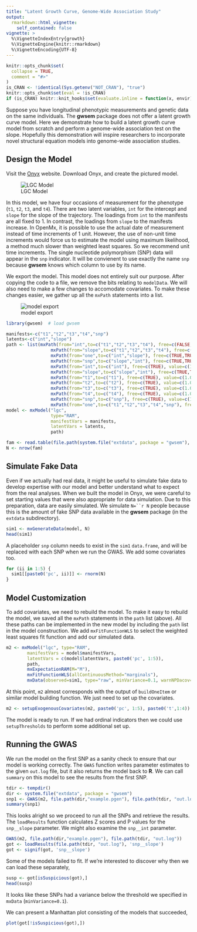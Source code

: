 ```yaml
---
title: "Latent Growth Curve, Genome-Wide Association Study"
output:
  rmarkdown::html_vignette:
    self_contained: false
vignette: >
  %\VignetteIndexEntry{growth}
  %\VignetteEngine{knitr::rmarkdown}
  %\VignetteEncoding{UTF-8}
---
```


```r
knitr::opts_chunk$set(
  collapse = TRUE,
  comment = "#>"
)
is_CRAN <- !identical(Sys.getenv("NOT_CRAN"), "true")
knitr::opts_chunk$set(eval = !is_CRAN)
if (is_CRAN) knitr::knit_hooks$set(evaluate.inline = function(x, envir) x)
```

Suppose you have longitudinal phenotypic measurements
and genetic data on the same individuals. The **gwsem**
package does not offer a latent growth curve model.
Here we demonstrate how to build a latent growth curve
model from scratch and perform a genome-wide association test
on the slope. Hopefully this demonstration will
inspire researchers to incorporate novel
structural equation models into genome-wide association
studies.

## Design the Model

Visit the [Onyx](http://onyx.brandmaier.de/) website.
Download Onyx, and create the pictured model.

![LGC Model](lgc-onyx.png)

In this model, we have four occasions of measurement
for the phenotype (`t1`, `t2`, `t3`, and `t4`).
There are two latent variables, `int` for the intercept
and `slope` for the slope of the trajectory. The loadings
from `int` to the manifests are all fixed to 1.
In contrast, the loadings from `slope` to the manifests
increase. In OpenMx, it is possible to use the actual date
of measurement instead of time increments of 1 unit.
However, the use of non-unit time increments would
force us to estimate the model using maximum likelihood,
a method much slower than weighted least squares.
So we recommend unit time increments.
The single nucleotide polymorphism (SNP) data will
appear in the `snp` indicator.
It will be convienent to use exactly the name `snp`
because **gwsem** knows which column to use by its name.

We export the model. This model does not entirely
suit our purpose. After copying the code to a file,
we remove the bits relating to `modelData`.
We will also need to make a few changes to
accomodate covariates. To make these changes
easier, we gather up all the `mxPath` statements
into a list.

![model export](lgc-export.png)

```r
library(gwsem)  # load gwsem
```

```r
manifests<-c("t1","t2","t3","t4","snp")
latents<-c("int","slope")
path <- list(mxPath(from="int",to=c("t1","t2","t3","t4"), free=c(FALSE,FALSE,FALSE,FALSE), value=c(1.0,1.0,1.0,1.0) , arrows=1, label=c("int__t1","int__t2","int__t3","int__t4") ),
                 mxPath(from="slope",to=c("t1","t2","t3","t4"), free=c(FALSE,FALSE,FALSE,FALSE), value=c(0.0,1.0,2.0,3.0) , arrows=1, label=c("slope__t1","slope__t2","slope__t3","slope__t4") ),
                 mxPath(from="one",to=c("int","slope"), free=c(TRUE,TRUE), value=c(0.0,0.0) , arrows=1, label=c("const__int","const__slope") ),
                 mxPath(from="snp",to=c("slope","int"), free=c(TRUE,TRUE), value=c(1.0,0.0) , arrows=1, label=c("snp__slope","snp__int") ),
                 mxPath(from="int",to=c("int"), free=c(TRUE), value=c(1.0) , arrows=2, label=c("VAR_int") ),
                 mxPath(from="slope",to=c("slope","int"), free=c(TRUE,TRUE), value=c(1.0,0.1) , arrows=2, label=c("VAR_slope","COV_slope_int") ),
                 mxPath(from="t1",to=c("t1"), free=c(TRUE), value=c(1.0) , arrows=2, label=c("VAR_err") ),
                 mxPath(from="t2",to=c("t2"), free=c(TRUE), value=c(1.0) , arrows=2, label=c("VAR_err") ),
                 mxPath(from="t3",to=c("t3"), free=c(TRUE), value=c(1.0) , arrows=2, label=c("VAR_err") ),
                 mxPath(from="t4",to=c("t4"), free=c(TRUE), value=c(1.0) , arrows=2, label=c("VAR_err") ),
                 mxPath(from="snp",to=c("snp"), free=c(TRUE), value=c(1.0) , arrows=2, label=c("snp_res") ),
                 mxPath(from="one",to=c("t1","t2","t3","t4","snp"), free=F, value=0, arrows=1))
model <- mxModel("lgc", 
                 type="RAM",
                 manifestVars = manifests,
                 latentVars = latents,
                 path)
```

```r
fam <- read.table(file.path(system.file("extdata", package = "gwsem"), "example.fam"))
N <- nrow(fam)
```

## Simulate Fake Data

Even if we actually had real data, it might be useful
to simulate fake data to develop expertise with our model
and better understand what to expect from the real analyses.
When we built the model in Onyx, we were careful to set starting
values that were also appropriate for data simulation. Due to
this preparation, data are easily simulated.
We simulate `N=``r N` people because this is the amount
of fake SNP data available in the **gwsem**
package (in the `extdata` subdirectory).


```r
sim1 <- mxGenerateData(model, N)
head(sim1)
```

A placeholder `snp` column needs to exist in the `sim1` `data.frame`, and will be replaced
with each SNP when we run the GWAS. We add some covariates too.

```r
for (ii in 1:5) {
  sim1[[paste0('pc', ii)]] <- rnorm(N)
}
```

## Model Customization

To add covariates, we need to rebuild the model. To make it easy
to rebuild the model,
we saved all the `mxPath` statements in the `path` list (above).
All these paths can be implemented in the new model by
including the `path` list in the model construction.
We add `mxFitFunctionWLS` to select the weighted
least squares fit function and add our simulated data.

```r
m2 <- mxModel("lgc", type="RAM",
        manifestVars = model$manifestVars,
        latentVars = c(model$latentVars, paste0('pc', 1:5)),
        path,
        mxExpectationRAM(M="M"),
        mxFitFunctionWLS(allContinuousMethod="marginals"),
        mxData(observed=sim1, type="raw", minVariance=0.1, warnNPDacov=FALSE))
```

At this point, `m2` almost corresponds with the
output of `buildOneItem` or similar model building function.
We just need to set up the covariates.

```r
m2 <- setupExogenousCovariates(m2, paste0('pc', 1:5), paste0('t',1:4))
```

The model is ready to run. If we had ordinal indicators
then we could use `setupThresholds` to perform some
additional set up.

## Running the GWAS

We run the model on the first SNP as a sanity check to ensure
that our model is working correctly.
The `GWAS` function writes parameter estimates to the given
`out.log` file, but it also returns the model back to **R**.
We can call `summary` on this model to see the results from
the first SNP.

```r
tdir <- tempdir()
dir <- system.file("extdata", package = "gwsem")
snp1 <- GWAS(m2, file.path(dir,"example.pgen"), file.path(tdir, "out.log"), SNP=1)
summary(snp1)
```

This looks alright so we proceed to run all the SNPs
and retrieve the results. The `loadResults` function
calculates Z scores and P values for the `snp__slope`
parameter. We might also examine the `snp__int` parameter.

```r
GWAS(m2, file.path(dir,"example.pgen"), file.path(tdir, "out.log"))
got <- loadResults(file.path(tdir, "out.log"), 'snp__slope')
got <- signif(got, 'snp__slope')
```

Some of the models failed to fit. If we're interested to
discover why then we can load these separately,

```r
susp <- got[isSuspicious(got),]
head(susp)

```

It looks like these SNPs had a variance below
the threshold we specified in `mxData` (`minVariance=0.1`).

We can present a Manhattan plot consisting of the models
that succeeded,

```r
plot(got[!isSuspicious(got),])
```
